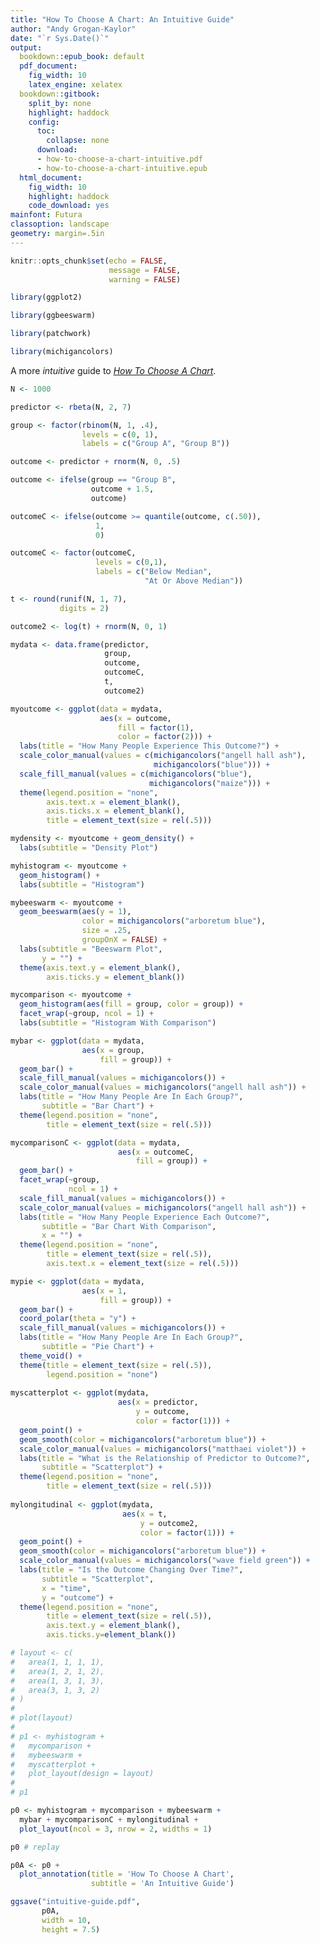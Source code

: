 ```yaml
---
title: "How To Choose A Chart: An Intuitive Guide"
author: "Andy Grogan-Kaylor"
date: "`r Sys.Date()`"
output:
  bookdown::epub_book: default  
  pdf_document: 
    fig_width: 10
    latex_engine: xelatex
  bookdown::gitbook:
    split_by: none
    highlight: haddock
    config:
      toc:
        collapse: none
      download:
      - how-to-choose-a-chart-intuitive.pdf
      - how-to-choose-a-chart-intuitive.epub
  html_document:
    fig_width: 10
    highlight: haddock
    code_download: yes
mainfont: Futura
classoption: landscape
geometry: margin=.5in
---
```


```r

knitr::opts_chunk$set(echo = FALSE,
                      message = FALSE,
                      warning = FALSE)

library(ggplot2)

library(ggbeeswarm)

library(patchwork)

library(michigancolors)

```

A more *intuitive* guide to [*How To Choose A Chart*](https://agrogan1.github.io/dataviz/how-to-choose-a-chart/how-to-choose-a-chart-a-visual-guide.pdf).

```r

N <- 1000

predictor <- rbeta(N, 2, 7)

group <- factor(rbinom(N, 1, .4),
                levels = c(0, 1),
                labels = c("Group A", "Group B"))

outcome <- predictor + rnorm(N, 0, .5)

outcome <- ifelse(group == "Group B",
                  outcome + 1.5,
                  outcome)

outcomeC <- ifelse(outcome >= quantile(outcome, c(.50)),
                   1,
                   0)

outcomeC <- factor(outcomeC,
                   levels = c(0,1),
                   labels = c("Below Median", 
                              "At Or Above Median"))

t <- round(runif(N, 1, 7), 
           digits = 2)

outcome2 <- log(t) + rnorm(N, 0, 1)

mydata <- data.frame(predictor, 
                     group, 
                     outcome, 
                     outcomeC,
                     t,
                     outcome2)


```

```r

myoutcome <- ggplot(data = mydata,
                    aes(x = outcome,
                        fill = factor(1),
                        color = factor(2))) +
  labs(title = "How Many People Experience This Outcome?") +
  scale_color_manual(values = c(michigancolors("angell hall ash"), 
                                michigancolors("blue"))) +
  scale_fill_manual(values = c(michigancolors("blue"),
                               michigancolors("maize"))) +
  theme(legend.position = "none",
        axis.text.x = element_blank(),
        axis.ticks.x = element_blank(),
        title = element_text(size = rel(.5)))

```

```r

mydensity <- myoutcome + geom_density() +
  labs(subtitle = "Density Plot")

myhistogram <- myoutcome + 
  geom_histogram() +
  labs(subtitle = "Histogram")

mybeeswarm <- myoutcome + 
  geom_beeswarm(aes(y = 1), 
                color = michigancolors("arboretum blue"),
                size = .25,
                groupOnX = FALSE) +
  labs(subtitle = "Beeswarm Plot",
       y = "") +
  theme(axis.text.y = element_blank(),
        axis.ticks.y = element_blank())

mycomparison <- myoutcome + 
  geom_histogram(aes(fill = group, color = group)) + 
  facet_wrap(~group, ncol = 1) +
  labs(subtitle = "Histogram With Comparison")

mybar <- ggplot(data = mydata,
                aes(x = group,
                    fill = group)) +
  geom_bar() +
  scale_fill_manual(values = michigancolors()) +
  scale_color_manual(values = michigancolors("angell hall ash")) +
  labs(title = "How Many People Are In Each Group?",
       subtitle = "Bar Chart") +
  theme(legend.position = "none",
        title = element_text(size = rel(.5)))

mycomparisonC <- ggplot(data = mydata,
                        aes(x = outcomeC,
                            fill = group)) +
  geom_bar() + 
  facet_wrap(~group,
             ncol = 1) +
  scale_fill_manual(values = michigancolors()) +
  scale_color_manual(values = michigancolors("angell hall ash")) +
  labs(title = "How Many People Experience Each Outcome?",
       subtitle = "Bar Chart With Comparison",
       x = "") +
  theme(legend.position = "none",
        title = element_text(size = rel(.5)),
        axis.text.x = element_text(size = rel(.5)))

mypie <- ggplot(data = mydata,
                aes(x = 1,
                    fill = group)) +
  geom_bar() +
  coord_polar(theta = "y") +
  scale_fill_manual(values = michigancolors()) +
  labs(title = "How Many People Are In Each Group?",
       subtitle = "Pie Chart") +
  theme_void() +
  theme(title = element_text(size = rel(.5)),
        legend.position = "none")
  
myscatterplot <- ggplot(mydata,
                        aes(x = predictor,
                            y = outcome,
                            color = factor(1))) +
  geom_point() +
  geom_smooth(color = michigancolors("arboretum blue")) +
  scale_color_manual(values = michigancolors("matthaei violet")) +
  labs(title = "What is the Relationship of Predictor to Outcome?",
       subtitle = "Scatterplot") +
  theme(legend.position = "none",
        title = element_text(size = rel(.5)))
  
mylongitudinal <- ggplot(mydata,
                         aes(x = t,
                             y = outcome2,
                             color = factor(1))) +
  geom_point() +
  geom_smooth(color = michigancolors("arboretum blue")) +
  scale_color_manual(values = michigancolors("wave field green")) +
  labs(title = "Is the Outcome Changing Over Time?",
       subtitle = "Scatterplot",
       x = "time",
       y = "outcome") +
  theme(legend.position = "none",
        title = element_text(size = rel(.5)),
        axis.text.y = element_blank(),
        axis.ticks.y=element_blank())

```

```r

# layout <- c(
#   area(1, 1, 1, 1),
#   area(1, 2, 1, 2),
#   area(1, 3, 1, 3), 
#   area(3, 1, 3, 2)
# )
# 
# plot(layout)
# 
# p1 <- myhistogram + 
#   mycomparison + 
#   mybeeswarm + 
#   myscatterplot +
#   plot_layout(design = layout)
# 
# p1

p0 <- myhistogram + mycomparison + mybeeswarm +
  mybar + mycomparisonC + mylongitudinal +
  plot_layout(ncol = 3, nrow = 2, widths = 1)

p0 # replay

p0A <- p0 + 
  plot_annotation(title = 'How To Choose A Chart', 
                  subtitle = 'An Intuitive Guide')

ggsave("intuitive-guide.pdf", 
       p0A,
       width = 10, 
       height = 7.5)

```

